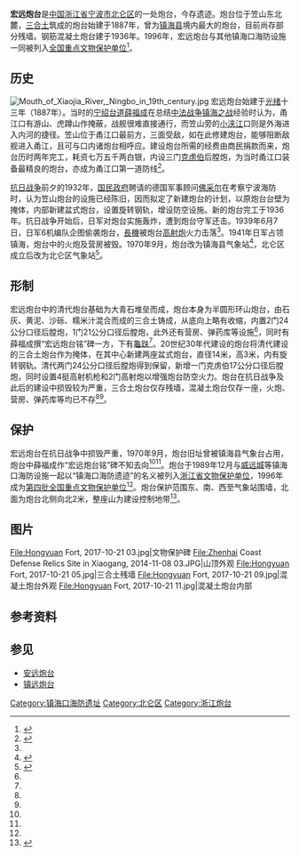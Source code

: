 {{NoteTA|G1=U}}
{{coord|29|58|15.581|N|121|44|51.414|E|display=title}}
{{文物保护单位
| 级别 = 全国
| 图片 = Hongyuan Fort, 2017-10-21 02.jpg
| 图片说明 = 
| 名称 = [[镇海口海防遗址|镇海口海防遗址]]
| 子项 = 宏远炮台
| 编号 = 4-0140-3-062
| 分类 = 古建筑
| 时代 = [[清代|清]]–[[中华民国|民国]]
| 所在 = [[浙江省|浙江省]][[宁波市|宁波市]][[北仑区|北仑区]]
| 登录 = 1996年
}}
'''宏远炮台'''是[[中国|中国]][[浙江省|浙江省]][[宁波市|宁波市]][[北仑区|北仑区]]的一处炮台，今存遗迹。炮台位于笠山东北麓，[[三合土|三合土]]筑成的炮台始建于1887年，曾为[[镇海县|镇海县]]境内最大的炮台，目前尚存部分残墙。钢筋混凝土炮台建于1936年。1996年，宏远炮台与其他镇海口海防设施一同被列入[[全国重点文物保护单位|全国重点文物保护单位]]<ref name="nbwb-detail">{{cite web|url=http://www.nbwb.net/pd_wwbh/info.aspx?Id=866&type=2|title=镇海口海防遗址|accessdate=2013-07-21|author=|date=2006-01-04|publisher=北仑区文保所|archive-date=2014-03-14|archive-url=https://web.archive.org/web/20140314221549/http://www.nbwb.net/pd_wwbh/info.aspx?Id=866&type=2|dead-url=no}}</ref>。

== 历史 ==
[[File:Mouth_of_Xiaojia_River,_Ningbo_in_19th_century.jpg|thumb]]
宏远炮台始建于[[光绪|光绪]]十三年（1887年）。当时的[[宁绍台道|宁绍台道]][[薛福成|薛福成]]在总结[[中法战争|中法战争]][[镇海之战_(1885年)|镇海之战]]经验时认为，甬江口有游山、虎蹲山作掩蔽，战舰很难直接通行，而笠山旁的[[小浃江|小浃江]]口则是外海进入内河的捷径。笠山位于甬江口最前方，三面受敌，如在此修建炮台，能够阻断敌舰进入甬江，且可与口内诸炮台相呼应。建设炮台所需的经费由商民捐款而来，炮台历时两年完工，耗资七万五千两白银，内设三门[[克虏伯|克虏伯]]后膛炮，为当时甬江口装备最精良的炮台，亦成为甬江口第一道防线<ref name="bl-gov">{{Cite web|url=http://www.bl.gov.cn/doc/gcbl/rsbl/msly/msgj/content/27304.shtml|title=宏远炮台|accessdate=2018-06-09|date=2018-03-07|publisher=宁波市北仑区人民政府|archive-url=https://web.archive.org/web/20180610041130/http://www.bl.gov.cn/doc/gcbl/rsbl/msly/msgj/content/27304.shtml|archive-date=2018-06-10|dead-url=yes}}</ref>。

[[抗日战争|抗日战争]]前夕的1932年，[[南京国民政府|国民政府]]聘请的德国军事顾问[[格奧爾格·魏澤爾|佛采尔]]在考察宁波海防时，认为笠山炮台的设施已经陈旧，因而拟定了新建炮台的计划，以原炮台台壁为掩体，内部新建盆式炮台，设置旋转钢轨，增设防空设施。新的炮台完工于1936年。抗日战争开始后，日军对炮台实施轰炸，遭到炮台守军还击。1939年6月7日，日军6机编队企图偷袭炮台，[[長機|長機]]被炮台[[高射炮|高射炮]]火力击落<ref name="bl-gov" />。1941年日军占领镇海，炮台中的火炮及营房被毁。1970年9月，炮台改为镇海县气象站<ref name="陈一鸣">{{Cite web|url=http://blnews.cnnb.com.cn/system/2016/07/29/011435921.shtml|title=百年旧影话笠山|accessdate=2018-06-08|author=陈一鸣|date=2016-07-29|publisher=北仑新闻网|archive-date=2018-06-10|archive-url=https://web.archive.org/web/20180610041209/http://blnews.cnnb.com.cn/system/2016/07/29/011435921.shtml|dead-url=no}}</ref>，北仑区成立后改为北仑区气象站<ref>{{Cite book|title=宁波气象志|publisher=气象出版社|year=2001|isbn=7-5029-3175-9|location=北京|pages=193}}</ref>。

== 形制 ==
宏远炮台中的清代炮台基础为大青石堆垒而成，炮台本身为半圆形环山炮台，由石灰、黄泥、沙砾、糯米汁混合而成的三合土铸成，从底向上略有收缩，内置2门24公分口径后膛炮，1门21公分口径后膛炮，此外还有营房、弹药库等设施<ref name="nbwb-detail" />，同时有薛福成撰“宏远炮台铭”碑一方，下有[[龜趺|龜趺]]<ref name="bl-gov" />。20世纪30年代建设的炮台将清代建设的三合土炮台作为掩体，在其中心新建两座盆式炮台，直径14米，高3米，内有旋转钢轨。清代两门24公分口径后膛炮得到保留，新增一门克虏伯17公分口径后膛炮，同时设置4挺高射机枪和2门高射炮以增强炮台防空火力。炮台在抗日战争及此后的建设中损毁较为严重，三合土炮台仅存残墙，混凝土炮台仅存一座，火炮、营房、弹药库等均已不存<ref name="nbwb-detail" /><ref name="陈一鸣" />。

== 保护 ==
{{external media|width=250px|image1=[http://www.nbwb.net/UploadFile/images/2018012211462720.jpg 镇海口海防遗址（宏远炮台）保护区划图]，原始内容[https://web.archive.org/web/20180609022914/http://www.nbwb.net/UploadFile/images/2018012211462720.jpg 存档]于2018年6月9日}}宏远炮台在抗日战争中损毁严重，1970年9月，炮台旧址曾被镇海县气象台占用，炮台中薛福成作“宏远炮台铭”碑不知去向<ref name="bl-gov" /><ref name="陈一鸣" />。炮台于1989年12月与[[威远城_(招宝山)|威远城]]等镇海口海防设施一起以“镇海口海防遗迹”的名义被列入[[浙江省文物保护单位|浙江省文物保护单位]]，1996年成为[[第四批全国重点文物保护单位|第四批全国重点文物保护单位]]<ref name="nbwb-detail" />。炮台保护范围东、南、西至气象站围墙，北面为炮台北侧向北2米，整座山为建设控制地带<ref>{{Cite web|url=http://www.nbwb.net/info_bhqh.aspx?id=41643|title=镇海口海防遗址—宏远炮台保护区划|accessdate=2018-06-08|date=2018-01-22|publisher=宁波市文物保护管理所|archive-date=2018-06-10|archive-url=https://web.archive.org/web/20180610041217/http://www.nbwb.net/info_bhqh.aspx?id=41643|dead-url=no}}</ref>。

== 图片 ==
<gallery widths="180">
File:Hongyuan Fort, 2017-10-21 03.jpg|文物保护碑
File:Zhenhai Coast Defense Relics Site in Xiaogang, 2014-11-08 03.JPG|山顶外观
File:Hongyuan Fort, 2017-10-21 05.jpg|三合土残墙
File:Hongyuan Fort, 2017-10-21 09.jpg|混凝土炮台外观
File:Hongyuan Fort, 2017-10-21 11.jpg|混凝土炮台内部
</gallery>

== 参考资料 ==
{{reflist|2}}

== 参见 ==
{{wikisource|宏遠炮台銘記}}
{{Commonscat|Hongyuan Fort}}

* [[安远炮台|安远炮台]]
* [[镇远炮台_(甬江口)|镇远炮台]]
{{镇海口海防遗址}}
{{浙江全国重点文物保护单位}}

[[Category:镇海口海防遗址|Category:镇海口海防遗址]]
[[Category:北仑区|Category:北仑区]]
[[Category:浙江炮台|Category:浙江炮台]]